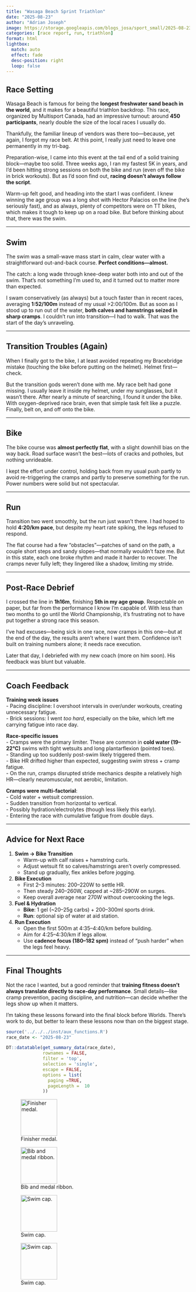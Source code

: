 ```yaml
---
title: "Wasaga Beach Sprint Triathlon"
date: "2025-08-23"
author: "Adrian Joseph"
image: https://storage.googleapis.com/blogs_josa/sport_small/2025-08-23_WASAGA_BEACH_SPRINT_TRIATHLON/img/00.png
categories: [race report, run, triathlon]
format: html
lightbox:
  match: auto
  effect: fade
  desc-position: right
  loop: false
---
```


## Race Setting  

Wasaga Beach is famous for being the **longest freshwater sand beach in the world**, and it makes for a beautiful triathlon backdrop. This race, organized by Multisport Canada, had an impressive turnout: around **450 participants**, nearly double the size of the local races I usually do.  

Thankfully, the familiar lineup of vendors was there too—because, yet again, I forgot my race belt. At this point, I really just need to leave one permanently in my tri-bag.  

Preparation-wise, I came into this event at the tail end of a solid training block—maybe too solid. Three weeks ago, I ran my fastest 5K in years, and I’d been hitting strong sessions on both the bike and run (even off the bike in brick workouts). But as I’d soon find out, **racing doesn’t always follow the script**.  

Warm-up felt good, and heading into the start I was confident. I knew winning the age group was a long shot with Hector Palacios on the line (he’s seriously fast), and as always, plenty of competitors were on TT bikes, which makes it tough to keep up on a road bike. But before thinking about that, there was the swim.  

---

## Swim  

The swim was a small-wave mass start in calm, clear water with a straightforward out-and-back course. **Perfect conditions—almost.**  

The catch: a long wade through knee-deep water both into and out of the swim. That’s not something I’m used to, and it turned out to matter more than expected.  

I swam conservatively (as always) but a touch faster than in recent races, averaging **1:52/100m** instead of my usual >2:00/100m. But as soon as I stood up to run out of the water, **both calves and hamstrings seized in sharp cramps**. I couldn’t run into transition—I had to walk. That was the start of the day’s unraveling.  

---

## Transition Troubles (Again)  

When I finally got to the bike, I at least avoided repeating my Bracebridge mistake (touching the bike before putting on the helmet). Helmet first—check.  

But the transition gods weren’t done with me. My race belt had gone missing. I usually leave it inside my helmet, under my sunglasses, but it wasn’t there. After nearly a minute of searching, I found it under the bike. With oxygen-deprived race brain, even that simple task felt like a puzzle. Finally, belt on, and off onto the bike.  

---

## Bike  

The bike course was **almost perfectly flat**, with a slight downhill bias on the way back. Road surface wasn’t the best—lots of cracks and potholes, but nothing unrideable.  

I kept the effort under control, holding back from my usual push partly to avoid re-triggering the cramps and partly to preserve something for the run. Power numbers were solid but not spectacular.  

---

## Run  

Transition two went smoothly, but the run just wasn’t there. I had hoped to hold **4:20/km pace**, but despite my heart rate spiking, the legs refused to respond.  

The flat course had a few “obstacles”—patches of sand on the path, a couple short steps and sandy slopes—that normally wouldn’t faze me. But in this state, each one broke rhythm and made it harder to recover. The cramps never fully left; they lingered like a shadow, limiting my stride.  

---

## Post-Race Debrief  

I crossed the line in **1h16m**, finishing **5th in my age group**. Respectable on paper, but far from the performance I know I’m capable of. With less than two months to go until the World Championship, it’s frustrating not to have put together a strong race this season.  

I’ve had excuses—being sick in one race, now cramps in this one—but at the end of the day, the results aren’t where I want them. Confidence isn’t built on training numbers alone; it needs race execution.  

Later that day, I debriefed with my new coach (more on him soon). His feedback was blunt but valuable.  

---

## Coach Feedback  

**Training week issues**  
- Pacing discipline: I overshoot intervals in over/under workouts, creating unnecessary fatigue.  
- Brick sessions: I went *too hard*, especially on the bike, which left me carrying fatigue into race day.  

**Race-specific issues**  
- Cramps were the primary limiter. These are common in **cold water (19–22°C)** swims with tight wetsuits and long plantarflexion (pointed toes).  
- Standing up too suddenly post-swim likely triggered them.  
- Bike HR drifted higher than expected, suggesting swim stress + cramp fatigue.  
- On the run, cramps disrupted stride mechanics despite a relatively high HR—clearly neuromuscular, not aerobic, limitation.  

**Cramps were multi-factorial**:  
- Cold water + wetsuit compression.  
- Sudden transition from horizontal to vertical.  
- Possibly hydration/electrolytes (though less likely this early).  
- Entering the race with cumulative fatigue from double days.  

---

## Advice for Next Race  

1. **Swim → Bike Transition**  
   - Warm-up with calf raises + hamstring curls.  
   - Adjust wetsuit fit so calves/hamstrings aren’t overly compressed.  
   - Stand up gradually, flex ankles before jogging.  

2. **Bike Execution**  
   - First 2–3 minutes: 200–220W to settle HR.  
   - Then steady 240–260W, capped at ~285–290W on surges.  
   - Keep overall average near 270W without overcooking the legs.  

3. **Fuel & Hydration**  
   - **Bike**: 1 gel (~20–25g carbs) + 200–300ml sports drink.  
   - **Run**: optional sip of water at aid station.  

4. **Run Execution**  
   - Open the first 500m at 4:35–4:40/km before building.  
   - Aim for 4:25–4:30/km if legs allow.  
   - Use **cadence focus (180–182 spm)** instead of “push harder” when the legs feel heavy.  

---

## Final Thoughts  

Not the race I wanted, but a good reminder that **training fitness doesn’t always translate directly to race-day performance**. Small details—like cramp prevention, pacing discipline, and nutrition—can decide whether the legs show up when it matters.  

I’m taking these lessons forward into the final block before Worlds. There’s work to do, but better to learn these lessons now than on the biggest stage.  


```r
source('../../../inst/aux_functions.R')
race_date <- "2025-08-23"

DT::datatable(get_summary_data(race_date),
              rownames = FALSE,
              filter = 'top',
              selection = 'single',
              escape = FALSE,
              options = list(
                paging =TRUE,
                pageLength =  10
              ))
```


::: {layout-ncol=4}
![Finisher medal.](https://storage.googleapis.com/blogs_josa/sport_small/2025-08-23_WASAGA_BEACH_SPRINT_TRIATHLON/img/00.png){ width="100" group="hi" }

![Bib and medal ribbon.](https://storage.googleapis.com/blogs_josa/sport_small/2025-08-23_WASAGA_BEACH_SPRINT_TRIATHLON/img/01.png){ width="100" group="hi" }

![Swim cap.](https://storage.googleapis.com/blogs_josa/sport_small/2025-08-23_WASAGA_BEACH_SPRINT_TRIATHLON/img/02.png){ width="100" group="hi" }

![Swim cap.](https://storage.googleapis.com/blogs_josa/sport_small/2025-08-23_WASAGA_BEACH_SPRINT_TRIATHLON/img/03.png){ width="100" group="hi" }

:::